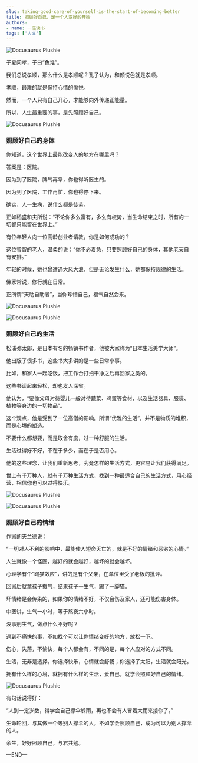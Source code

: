 ```yaml
---
slug: taking-good-care-of-yourself-is-the-start-of-becoming-better
title: 照顾好自己，是一个人变好的开始
authors:
- name: 一藻读书
tags: ['人文']
---
```


![Docusaurus Plushie](./0.webp)

子夏问孝，子曰“色难”。

我们总说孝顺，那么什么是孝顺呢？孔子认为，和颜悦色就是孝顺。

孝顺，最难的就是保持心情的愉悦。

然而，一个人只有自己开心，才能够向外传递正能量。

所以，人生最重要的事，是先照顾好自己。

![Docusaurus Plushie](./1.webp)


<div style={{textAlign: 'center', color: '#FF8C00'}}>  
  <h3>照顾好自己的身体</h3>
</div>

你知道，这个世界上最能改变人的地方在哪里吗？

答案是：医院。

因为到了医院，脾气再犟，你也得听医生的。

因为到了医院，工作再忙，你也得停下来。

确实，人一生病，说什么都是徒劳。

正如稻盛和夫所说：“不论你多么富有，多么有权势，当生命结束之时，所有的一切都只能留在世界上。”

有位年轻人向一位高龄创业者请教，你是如何成功的？

这位睿智的老人，温柔的说：“你不必着急，只要照顾好自己的身体，其他老天自有安排。”

年轻的时候，她也曾遭遇大风大浪，但是无论发生什么，她都保持规律的生活。

佛家常说，修行就在日常。

正所谓“天助自助者”，当你珍惜自己，福气自然会来。

![Docusaurus Plushie](./1.1.webp)


![Docusaurus Plushie](./2.webp)


<div style={{textAlign: 'center', color: '#FF8C00'}}>  
  <h3>照顾好自己的生活</h3>
</div>

松浦弥太郎，是日本有名的畅销书作者，他被大家称为“日本生活美学大师”。

他出版了很多书，这些书大多讲的是一些日常小事。

比如，和家人一起吃饭，把工作台打扫干净之后再回家之类的。

这些书读起来轻松，却也发人深省。

他认为，“要像父母对待婴儿一般对待蔬菜、鸡蛋等食材，以及生活器具、服装、植物等身边的一切物品”。

这个观点，他是受到了一位高僧的影响。所谓“优雅的生活”，并不是物质的堆积，而是心境的塑造。

不要什么都想要，而是取舍有度，过一种舒服的生活。

生活过得好不好，不在于多少，而在于是否用心。

他的这些理念，让我们重新思考，究竟怎样的生活方式，更容易让我们获得满足。

世上有千万种人，就有千万种生活方式，找到一种最适合自己的生活方式，用心经营，相信你也可以过得快乐。


![Docusaurus Plushie](./2.1.webp)


![Docusaurus Plushie](./3.webp)


<div style={{textAlign: 'center', color: '#FF8C00'}}>  
  <h3>照顾好自己的情绪</h3>
</div>

作家胡夫兰德说：

“一切对人不利的影响中，最能使人短命夭亡的，就是不好的情绪和恶劣的心情。”

人生就像一个怪圈，越好的就会越好，越坏的就会越坏。

心理学有个“踢猫效应”，讲的是有个父亲，在单位里受了老板的批评。

回家后就拿孩子撒气，结果孩子一生气，踢了一脚猫。

坏情绪是会传染的，如果你的情绪不好，不仅会伤及家人，还可能伤害身体。

中医讲，生气一小时，等于熬夜六小时。

没事别生气，做点什么不好呢？

遇到不痛快的事，不如找个可以让你情绪变好的地方，放松一下。

伤心，失落，不愉快，每个人都会有，不同的是，每个人应对的方式不同。

生活，无非是选择。你选择快乐，心情就会舒畅；你选择了太阳，生活就会阳光。

拥有什么样的心境，就拥有什么样的生活，爱自己，就学会照顾好自己的情绪。


![Docusaurus Plushie](./3.1.webp)


有句话说得好：

“人到一定岁数，得学会自己撑伞躲雨，再也不会有人冒着大雨来接你了。”

生命轮回，与其做一个等别人撑伞的人，不如学会照顾自己，成为可以为别人撑伞的人。

余生，好好照顾自己，与君共勉。

—END—